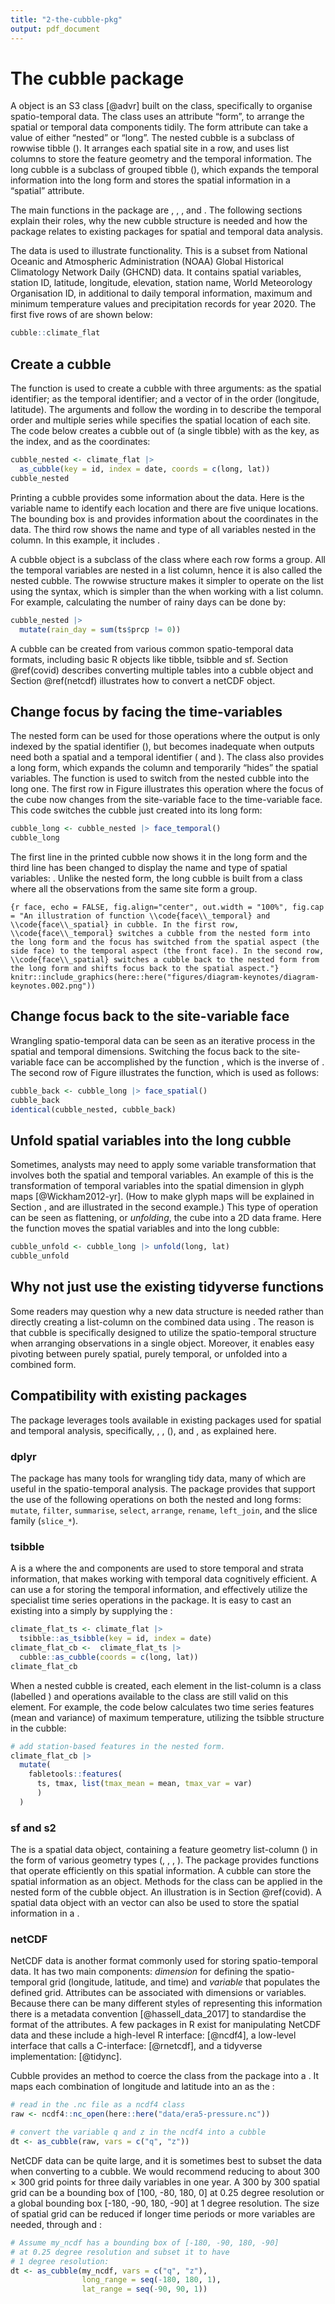 ```yaml
---
title: "2-the-cubble-pkg"
output: pdf_document
---
```


# The cubble package {#cubble}

A \code{cubble} object is an S3 class [@advr] built on the \code{tibble} class, specifically to organise spatio-temporal data. The \code{cubble} class uses an attribute "form",  to arrange the spatial or temporal data components tidily. The form attribute can take a value of either "nested" or "long". The nested cubble is a subclass of rowwise tibble (\code{rowwise_df}). It arranges each spatial site in a row, and uses list columns to store the feature geometry and the temporal information. The long cubble is a subclass of grouped tibble (\code{grouped_df}), which expands the temporal information into the long form and stores the spatial information in a "spatial" attribute.

<!-- A cubble is a data object that arranges spatio-temporal information in a spatial and temporal tidy way. It uses two forms to achieve this: the nested form presents the spatial variables, including the feature geometry, and nests the temporal information for spatial wrangling. The long form expands the temporal information and stashes the spatial variables for temporal wrangling. A benefit of cubble is that it interfaces directly with existing spatial and temporal data wrangling packages. For example, operations on feature geometry from the \code{sf} package and temporal operations, i.e., temporal ordering, duplication check. and gap filling, from the \code{tsibble} package.  -->



The main functions in the package are \code{as_cubble()}, \code{face_spatial()}, \code{face_temporal()}, and \code{unfold()}. The following sections explain their roles, why the new cubble structure is needed and how the package relates to existing packages for spatial and temporal data analysis.

The data \code{climate_flat} is used to illustrate \pkg{cubble} functionality. This is a subset from National Oceanic and Atmospheric Administration (NOAA) Global Historical Climatology Network Daily (GHCND) data. It contains spatial variables, station ID, latitude, longitude, elevation, station name, World Meteorology Organisation ID, in additional to daily temporal information,  maximum and minimum temperature values and precipitation records for year 2020. The first five rows of \code{climate_flat} are shown below:

```r
cubble::climate_flat
```

## Create a cubble {#create}

The function \code{as_cubble()} is used to create a cubble with three arguments: \code{key} as the spatial identifier; \code{index} as the temporal identifier; and a vector of \code{coords} in the order  (longitude, latitude). The arguments \code{key} and \code{index} follow the wording in \pkg{tsibble} to describe the temporal order and multiple series while \code{coords} specifies the spatial location of each site. The code below creates a cubble out of \code{climate_flat} (a single tibble) with \code{id} as the key, \code{date} as the index, and \code{c(long, lat)} as the coordinates:

```r
cubble_nested <- climate_flat |>
  as_cubble(key = id, index = date, coords = c(long, lat))
cubble_nested
```

Printing a cubble provides some information about the data. Here \code{id} is the variable name to identify each location and there are five unique locations. The bounding box is \code{[115.97, -32.94, 133.55, -12.42]} and provides information about the coordinates in the data. The third row shows the name and type of all variables nested in the \code{ts} column. In this example, it includes \code{date [date], prcp [dbl], tmax [dbl], tmin [dbl]}.

A cubble object is a subclass of the \code{rowwise_df} class where each row forms a group. All the temporal variables are nested in a list column, hence it is also called the nested cubble. The rowwise structure makes it simpler to operate on the list using the \code{mutate()} syntax, which is simpler than the \code{purr::map()} when working with a list column. For example, calculating the number of rainy days can be done by:

```r
cubble_nested |>
  mutate(rain_day = sum(ts$prcp != 0))
```

A cubble can be created from various common spatio-temporal data formats, including basic R objects like tibble, tsibble and sf. Section \@ref(covid) describes converting multiple tables into a cubble object and Section \@ref(netcdf) illustrates how to convert a netCDF object.



## Change focus by facing the time-variables

The nested form can be used for those operations where the output is only indexed by the spatial identifier (\code{key}), but becomes inadequate when outputs need both a spatial and a temporal identifier (\code{key} and \code{index}). The \pkg{cubble} class also provides a long form, which expands the \code{ts} column and temporarily "hides" the spatial variables. The function \code{face_temporal()} is used to switch from the nested cubble into the long one. The first row in Figure \ref{fig:face} illustrates this operation where the focus of the cube now changes from the site-variable face to the time-variable face. This code switches the cubble just created into its long form:

```r
cubble_long <- cubble_nested |> face_temporal()
cubble_long
```

The first line in the printed cubble now shows it in the long form and the third line has been changed to display the name and type of spatial variables: \code{lat [dbl], long [dbl], elev [dbl], name [chr], wmo_id [dbl]}. Unlike the nested form, the long cubble is built from a \code{grouped_df} class where all the observations from the same site form a group.

```{r face, echo = FALSE, fig.align="center", out.width = "100%", fig.cap = "An illustration of function \\code{face\\_temporal} and \\code{face\\_spatial} in cubble. In the first row, \\code{face\\_temporal} switches a cubble from the nested form into the long form and the focus has switched from the spatial aspect (the side face) to the temporal aspect (the front face). In the second row, \\code{face\\_spatial} switches a cubble back to the nested form from the long form and shifts focus back to the spatial aspect."}
knitr::include_graphics(here::here("figures/diagram-keynotes/diagram-keynotes.002.png"))
```

## Change focus back to the site-variable face

Wrangling spatio-temporal data can be seen as an iterative process in the spatial and temporal dimensions. Switching the focus back to the site-variable face can be accomplished by the function \code{face_spatial()}, which is the inverse of \code{face_temporal()}. The second row of Figure \ref{fig:face} illustrates the function, which is used as follows:

```r
cubble_back <- cubble_long |> face_spatial()
cubble_back
identical(cubble_nested, cubble_back)
```

## Unfold spatial variables into the long cubble {#unfold}

Sometimes, analysts may need to apply some variable transformation that involves both the spatial and temporal variables. An example of this is the transformation of temporal variables into the spatial dimension in glyph maps [@Wickham2012-yr]. (How to make glyph maps will be explained in Section \ref{st_transformation}, and are illustrated in the second example.) This type of operation can be seen as flattening, or *unfolding*, the cube into a 2D data frame. Here the function \code{unfold()} moves the spatial variables \code{long} and \code{lat} into the long cubble:

```r
cubble_unfold <- cubble_long |> unfold(long, lat)
cubble_unfold
```

<!-- https://www.jstatsoft.org/style#my-latex-paper-does-not-compile-when-there-is-jss-markup-in-section-titles-what-should-i-do -->

## Why not just use the existing tidyverse functions {#tidyverse}

<!-- \subsection[Why not just use]{Why not just use \code{dplyr::nest\_by()}?} -->

Some readers may question why a new data structure is needed rather than directly creating a list-column  on the combined data using \code{dplyr::nest_by()}. The reason is that cubble is specifically designed to utilize the spatio-temporal structure when arranging observations in a single object. Moreover, it enables easy pivoting between purely spatial, purely temporal, or unfolded into a combined form.

<!-- Some readers may raise the question why a new data structure rather than using \code{dplyr::nest_by()} on the combined data to directly create a list-column. While \code{nest_by()} and its inverse \code{unnest()} can mimic the nested form in cubble, cubble can be seen as an attempt to arrange variables from different observational units into a single object, specifically for spatio-temporal data. The benefit of arranging everything in a single object is that there is no need to manually split and join variables in the data. For various spatial, temporal, or spatio-temporal tasks, the data format required can alternate among a pure spatial, pure temporal, or a combined format. Analysts will need to manually split the combined data into a spatial or temporal one, or join them into a combined one. \pkg{Cubble} simplifies this switch of format with a nested and long form and allowing spatial variables to be unfolded into the long form for a combined data all in a single data object. -->

## Compatibility with existing packages {#compact}

The \code{cubble} package leverages tools available in existing packages used for spatial and temporal analysis, specifically, \code{dplyr}, \code{tsibble}, \code{sf} (\code{s2}), and \code{netcdf4}, as explained here.

### dplyr

The \code{dplyr} package has many tools for wrangling tidy data,  many of which are useful in the spatio-temporal analysis. The \code{cubble} package provides \code{methods} that support the use of the following \code{dplyr} operations on both the nested and long forms: `mutate`, `filter`, `summarise`, `select`, `arrange`, `rename`, `left_join`, and the slice family (`slice_*`).

### tsibble

A \code{tsibble} is a \code{tibble} where the \code{index} and \code{key} components are used to store temporal and strata information, that makes working with temporal data cognitively efficient. A \code{cubble} can use a \code{tsibble} for storing the temporal information, and effectively utilize the specialist time series operations in the \code{tsibble} package. It is easy to cast an existing \code{tsibble} into a \code{cubble} simply by supplying the \code{coords}:

```r
climate_flat_ts <- climate_flat |> 
  tsibble::as_tsibble(key = id, index = date)
climate_flat_cb <-  climate_flat_ts |> 
  cubble::as_cubble(coords = c(long, lat))
climate_flat_cb
```

When a nested cubble is created, each element in the list-column \code{ts} is a \code{tsibble} class (labelled \code{tbl_ts})  and operations available to the \code{tsibble} class are still valid on this element. For example, the code below calculates two time series features (mean and variance) of maximum temperature, utilizing the tsibble structure in the cubble:

```r
# add station-based features in the nested form.
climate_flat_cb |> 
  mutate(
    fabletools::features(
      ts, tmax, list(tmax_mean = mean, tmax_var = var)
      )
  )
```

### sf and s2

The \code{sf} is a spatial data object, containing a feature geometry list-column (\code{sfc}) in the form of various geometry types (\code{POINT}, \code{LINESTRING}, \code{POLYGON}, \code{MULTIPOLYGON}). The \code{sf} package provides functions that operate efficiently on this spatial information. A cubble can store the spatial information as an \code{sf} object. Methods for the \code{sfc} class can be applied in the nested form of the cubble object.  An illustration is in Section \@ref(covid). A spatial data object with an \code{s2} vector can also be used to store the spatial information in a \code{cubble}.


<!-- These spatial operations are also valuable for spatio-temporal data analysis, but an \code{sf} object *usually* does not contain temporal variables. This means \code{sf} cannot be directly cast into a \code{cubble}, however, \code{cubble} does support \code{sfc} columns in the nested form and spatial operations applied to the \code{sfc} column in \code{sf} can still be applied to the \code{sfc} column in a cubble. The following example shows how to create an \code{sfc} column of \code{POINT} type from latitude and longitude in cubble. Then \code{sf::st_within} is used to add the state \code{MULTIPOLYGON} of each weather station before a coordinate transformation is made. -->

<!-- ```{r echo = TRUE} -->
<!-- library(sf) -->
<!-- # create a cubble -->
<!-- cb <- climate_flat |> -->
<!--   cubble::as_cubble(key = id, index = date, coords = c(long, lat)) -->

<!-- aus <- ozmaps::abs_ste -->

<!-- dt <- cb |> -->
<!--   mutate( -->
<!--     # create `sfc` column based on long and lat -->
<!--     ll = st_sfc( -->
<!--       purrr::map2(long, lat, ~st_point(c(.x, .y))), -->
<!--       crs = st_crs(aus)), -->

<!--     # append state multi-polygon based on the `sfc` created -->
<!--     state = aus$geometry[st_within(ll, aus, sparse = FALSE)], -->

<!--     # adopt a different projection: lambert conformal conic (EPSG:3112) -->
<!--     state = st_transform(state, crs = "EPSG:3112") -->
<!--     ) -->

<!-- dt -->
<!-- ``` -->

<!-- An \pkg{s2} \code{lnglat} vector can similarly be created as an \code{sfc} in cubble before using any \code{s2}-prefixed function: -->

<!-- ```{r echo = TRUE} -->
<!-- library(s2) -->
<!-- # Western Australia map -->
<!-- wa <- ozmaps::abs_ste |> filter(NAME == "Western Australia") -->

<!-- # mutate a `s2_lnglat` vector on `cb` created in the last chunk -->
<!-- cb |> -->
<!--   mutate(ll = s2_lnglat(long, lat)) |> -->
<!--   filter(s2_within(ll, wa)) -->
<!-- ``` -->


### netCDF {#netcdf}

NetCDF data is another format commonly used for storing spatio-temporal data. It has two main components: *dimension* for defining the spatio-temporal grid (longitude, latitude, and time) and *variable* that populates the defined grid. Attributes  can be associated with dimensions or variables. Because there can be many different styles of representing this information there is a metadata convention [@hassell_data_2017] to standardise the format of the attributes. A few packages in R exist for manipulating NetCDF data and these include a high-level R interface: \pkg{ncdf4} [@ncdf4], a low-level interface that calls a C-interface: \pkg{RNetCDF} [@rnetcdf], and a tidyverse implementation: \pkg{tidync} [@tidync].

Cubble provides an \code{as_cubble()} method to coerce the \code{ncdf4} class from the \pkg{ncdf4} package into a \code{cubble}. It maps each combination of longitude and latitude into an \code{id} as the \code{key}:

```r
# read in the .nc file as a ncdf4 class
raw <- ncdf4::nc_open(here::here("data/era5-pressure.nc"))

# convert the variable q and z in the ncdf4 into a cubble
dt <- as_cubble(raw, vars = c("q", "z"))
```

NetCDF data can be quite large, and it is sometimes best to subset the data when converting to a cubble. We would recommend reducing to about 300 $\times$ 300 grid points for three daily variables in one year. A 300 by 300 spatial grid can be a bounding box of [100, -80, 180, 0] at 0.25 degree resolution or a global bounding box [-180, -90, 180, -90] at 1 degree resolution.
The size of spatial grid can be reduced if longer time periods or more variables are needed, through \code{long_range} and \code{lat_range}:

```r
# Assume my_ncdf has a bounding box of [-180, -90, 180, -90]
# at 0.25 degree resolution and subset it to have
# 1 degree resolution:
dt <- as_cubble(my_ncdf, vars = c("q", "z"),
                long_range = seq(-180, 180, 1),
                lat_range = seq(-90, 90, 1))
```
